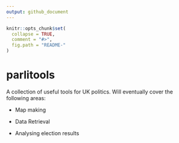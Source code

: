 ```yaml
---
output: github_document
---
```


<!-- README.md is generated from README.Rmd. Please edit that file -->

```r
knitr::opts_chunk$set(
  collapse = TRUE,
  comment = "#>",
  fig.path = "README-"
)
```


# parlitools

A collection of useful tools for UK politics. Will eventually cover the following areas:

* Map making

* Data Retrieval

* Analysing election results